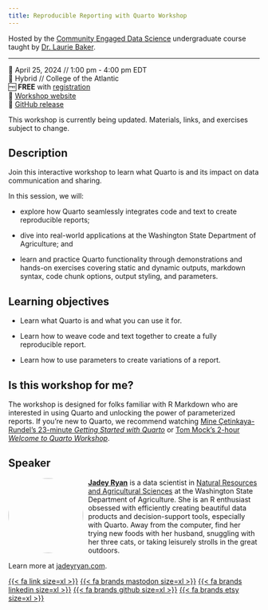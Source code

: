 ```yaml
---
title: Reproducible Reporting with Quarto Workshop
---
```


Hosted by the [Community Engaged Data
Science](https://coa-community-data-science.netlify.app/) undergraduate course
taught by [Dr. Laurie Baker](https://lauriebaker.rbind.io/).

--------------------------------------------------------------------------------

📆 April 25, 2024 // 1:00 pm - 4:00 pm EDT\
🏨 Hybrid // College of the Atlantic\
🆓 **FREE** with
[registration](https://www.meetup.com/maine-r-users-group/events/300459430/)\
🏡 [Workshop website](https://jadeyryan.quarto.pub/ceds-quarto-workshop)\
🐙 [GitHub release](https://github.com/jadeynryan/parameterized-quarto-workshop/tree/coa-ceds)\

::: callout-important
This workshop is currently being updated. Materials, links, and exercises
subject to change.
:::

## Description

Join this interactive workshop to learn what Quarto is and its impact on data
communication and sharing.

In this session, we will:

-   explore how Quarto seamlessly integrates code and text to create
    reproducible reports;

-   dive into real-world applications at the Washington State Department of
    Agriculture; and

-   learn and practice Quarto functionality through demonstrations and hands-on
    exercises covering static and dynamic outputs, markdown syntax, code chunk
    options, output styling, and parameters.

## Learning objectives

-   Learn what Quarto is and what you can use it for.

-   Learn how to weave code and text together to create a fully reproducible
    report.

-   Learn how to use parameters to create variations of a report.

## Is this workshop for me?

The workshop is designed for folks familiar with R Markdown who are interested in
using Quarto and unlocking the power of parameterized reports. If you're new to
Quarto, we recommend watching [Mine Çetinkaya-Rundel's 23-minute *Getting Started with
Quarto*](https://www.youtube.com/watch?v=_f3latmOhew) or [Tom Mock's 2-hour *Welcome to Quarto Workshop*](https://www.youtube.com/watch?v=yvi5uXQMvu4).

## Speaker

![](images/jadey.jpg){style="float:left;padding: 0 10px 0 0; border-radius:50%"
fig-alt="Headshot of Jadey Ryan" width="150"} [**Jadey
Ryan**](https://jadeyryan.com) is a data scientist in [Natural Resources and
Agricultural Sciences](https://agr.wa.gov/AgScience) at the Washington
State Department of Agriculture. She is an R enthusiast obsessed with
efficiently creating beautiful data products and decision-support tools,
especially with Quarto. Away from the computer, find her trying new foods with
her husband, snuggling with her three cats, or taking leisurely strolls in the
great outdoors.

Learn more at [jadeyryan.com](https://jadeyryan.com).

[{{< fa link size=xl >}}](https://jadeyryan.com)
[{{< fa brands mastodon size=xl >}}](https://fosstodon.org/@jadeynryan)
[{{< fa brands linkedin size=xl >}}](https://www.linkedin.com/in/jadey-ryan)
[{{< fa brands github size=xl >}}](https://github.com/jadeynryan/)
[{{< fa brands etsy size=xl >}}](https://thecodingcats.etsy.com/)
